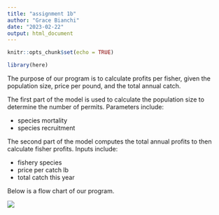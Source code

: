 ```yaml
---
title: "assignment 1b"
author: "Grace Bianchi"
date: "2023-02-22"
output: html_document
---
```


```r
knitr::opts_chunk$set(echo = TRUE)

library(here)
```
The purpose of our program is to calculate profits per fisher, given the population size, price per pound, and the total annual catch. 

The first part of the model is used to calculate the population size to determine the number of permits. Parameters include:

- species mortality
- species recruitment

The second part of the model computes the total annual profits to then calculate fisher profits. Inputs include:

- fishery species
- price per catch lb
- total catch this year


Below is a flow chart of our program.

![](262_a1b_flow_chart.png)

